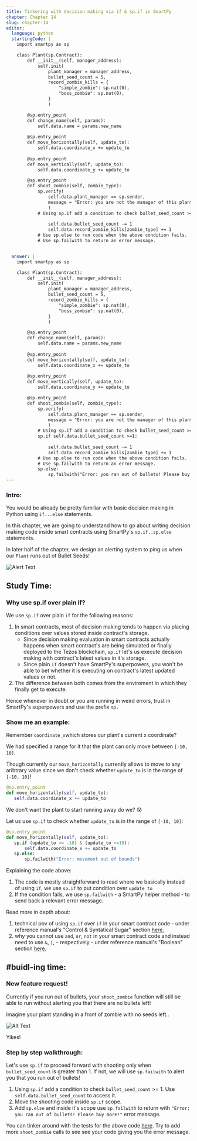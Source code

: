 ```yaml
---
title: Tinkering with decision making via if & sp.if in SmartPy
chapter: Chapter 14
slug: chapter-14
editor:
  language: python
  startingCode: |
    import smartpy as sp

    class Plant(sp.Contract):
        def __init__(self, manager_address):
            self.init(
                plant_manager = manager_address,
                bullet_seed_count = 5,
                record_zombie_kills = {
                    "simple_zombie": sp.nat(0), 
                    "boss_zombie": sp.nat(0), 
                }
                )

        @sp.entry_point
        def change_name(self, params): 
            self.data.name = params.new_name
        
        @sp.entry_point
        def move_horizontally(self, update_to):
            self.data.coordinate_x += update_to
        
        @sp.entry_point
        def move_vertically(self, update_to):
            self.data.coordinate_y += update_to

        @sp.entry_point
        def shoot_zombie(self, zombie_type):
            sp.verify(
                self.data.plant_manager == sp.sender, 
                message = "Error: you are not the manager of this plant"
                )
            # Using sp.if add a condition to check bullet_seed_count >= 1
                
                self.data.bullet_seed_count -= 1
                self.data.record_zombie_kills[zombie_type] += 1
            # Use sp.else to run code when the above condition fails. 
            # Use sp.failwith to return an error message.


  answer: |
    import smartpy as sp

    class Plant(sp.Contract):
        def __init__(self, manager_address):
            self.init(
                plant_manager = manager_address,
                bullet_seed_count = 5,
                record_zombie_kills = {
                    "simple_zombie": sp.nat(0), 
                    "boss_zombie": sp.nat(0), 
                }
                )

        @sp.entry_point
        def change_name(self, params): 
            self.data.name = params.new_name
        
        @sp.entry_point
        def move_horizontally(self, update_to):
            self.data.coordinate_x += update_to
        
        @sp.entry_point
        def move_vertically(self, update_to):
            self.data.coordinate_y += update_to

        @sp.entry_point
        def shoot_zombie(self, zombie_type):
            sp.verify(
                self.data.plant_manager == sp.sender, 
                message = "Error: you are not the manager of this plant"
                )
            # Using sp.if add a condition to check bullet_seed_count >= 1
            sp.if self.data.bullet_seed_count >=1:
                
                self.data.bullet_seed_count -= 1
                self.data.record_zombie_kills[zombie_type] += 1
            # Use sp.else to run code when the above condition fails. 
            # Use sp.failwith to return an error message. 
            sp.else:
                sp.failwith("Error: you ran out of bullets! Please buy more!")
---
```


### Intro: 

You would be already be pretty familiar with basic decision making in Python using `if...else` statements.  

In this chapter, we are going to understand how to go about writing decision making code inside smart contracts using SmartPy's `sp.if..sp.else` statements. 

In later half of the chapter, we design an alerting system to ping us when our `Plant` runs out of Bullet Seeds! 

![Alert Text](https://media.giphy.com/media/Tdpbuz8KP0EpQfJR3T/giphy.gif)


## Study Time: 

### Why use sp.if over plain if? 

We use `sp.if` over plain `if` for the following reasons: 

1. In smart contracts, most of decision making tends to happen via placing conditions over values stored inside contract's storage. 
    * Since decision making evaluation in smart contracts actually happens when smart contract's are being simulated or finally deployed to the Tezos blockchain, `sp.if` let's us execute decision making with contract's latest values in it's storage. 
     * Since plain `if` doesn't have SmartPy's superpowers, you won't be able to bet whether it is executing on contract's latest updated values or not. 
2. The difference between both comes from the enviroment in which they finally get to execute. 

Hence whenever in doubt or you are running in weird errors, trust in SmartPy's superpowers and use the prefix `sp.`

### Show me an example: 

Remember `coordinate_x`which stores our plant's current x coordinate? 

We had specified a range for it that the plant can only move between `[-10, 10]`. 


Though currently our `move_horizontally` currently allows to move to any aribtrary value since we don't check whether `update_to` is in the range of `[-10, 10]`!


```python
@sp.entry_point
def move_horizontally(self, update_to):
   self.data.coordinate_x += update_to

```

We don't want the plant to start running away do we? 😰 

Let us use `sp.if` to check whether `update_to` is in the range of `[-10, 10]`:


```python
@sp.entry_point
def move_horizontally(self, update_to):
   sp.if (update_to >= -10) & (update_to <=10): 
       self.data.coordinate_x += update_to
   sp.else: 
       sp.failwith("Error: movement out of bounds")

```

Explaining the code above: 

1. The code is mostly straightforward to read where we basically instead of using `if`, we use `sp.if` to put condition over `update_to`
2. If the condition fails, we use `sp.failwith` - a SmartPy helper method - to send back a relevant error message. 

Read more in depth about: 

1. technical pov of using `sp.if` over `if` in your smart contract code - under reference manual's "Control & Syntatical Sugar" section [here.](https://smartpy.io/demo/reference.html#_control_and_syntactic_sugar)
2. why you cannot use `and`, `or`, `not` in your smart contract code and instead need to use `&`, `|`, `~` respectively - under reference manual's "Boolean" section [here.](https://smartpy.io/demo/reference.html#_booleans)


## #buidl-ing time:

### New feature request!

Currently if you run out of bullets, your `shoot_zombie` function will still be able to run without alerting you that there are no bullets left!

Imagine your plant standing in a front of zombie with no seeds left.. 

![Alt Text](https://media.giphy.com/media/8FGMkJzTl8m5efHvw0/giphy.gif)

Yikes! 

### Step by step walkthrough:

Let's use `sp.if` to proceed forward with shooting only when `bullet_seed_count` is greater than 1. If not, we will use `sp.failwith` to alert you that you run out of bullets!

1. Using `sp.if` add a condition to check `bullet_seed_count` >= 1. Use `self.data.bullet_seed_count` to access it. 
2. Move the shooting code inside `sp.if` scope. 
3. Add `sp.else` and inside it's scope use `sp.failwith` to return with `"Error: you ran out of bullets! Please buy more!"` error message. 


You can tinker around with the tests for the above code [here](https://smartpy.io/demo/index.html?code=eJzdVFFr1EAQfr9fMU1fcliD1VrKwYlQBKEIgtUHRZa5ZHK3drMTdzc9Uul_dzfZXHPXs1XQFxcul02@@XbyzXwjq5qNA1uhcXULaMHWk0mu0Fp4r1C71NbZOWtnMHfT2QQAwq@gEoSQWjohUkuqPIIKNS7JCCwKQ9b2WIj4sAIsCyHp8CSsOhwiYjDMd2mOYAwe3y8apcgJS1SInBvtfPBLDx9jDOVsCnHD1UKSuJJKWY_6MYaElVhZ1YoiLpl5DTKNLn023T6@wy7Y2keRt1tpTLvda48lL2QrapbaDTLaFbOLhFHKmK9ra9rIGP88xzUZWbZbInbSFugw25FzHgIs6YLMdoKV19ZDvBrJG2PYzKDlBtAQaHbgVjQUArj0W2n7QiX3P6tPSpajJO6X5tX8eDYKHd0@FPV0DsePRe0p8ZeRfl_hyV6SUAtlaQa_4K@zEqVaS7dKxwIZ1MCNC6L06doDbxNCS37fQsWGDpLpbudviCehB3xnC0fWpRqrrgCXfiP1ErrmgLLRuZOsLbBWLeSoFC6U52_7EgyF8ceE9umYYpfYnDQaydCVPbwRw6O0T6q7VO3grh4YN2nibo4_tM2LC8w_n@XtyfOzUzy5xnPid279_dPF2yvkb0mset9o3Rl5HA@eLc6MHRMHW2_OHCWyydfXaA_fHfDwEC69NI57t8DpoP7v0GRbDtvx@jQzjU57h@xJ88@ox6PhrxL_9zkPVf6oc64qb4RuBJWsFK@DNcbUnSUAdREwGjxvB865IMAlSp3BZRhYaz8LYCmv_VMNFDwcj_lnCt19ysOXn3uOSng-). Try to add more `shoot_zombie` calls to see see your code giving you the error message. 